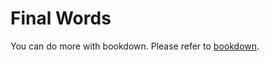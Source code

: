 # Final Words {#final}

You can do more with bookdown. Please refer to [bookdown](https://bookdown.org/yihui/bookdown/).